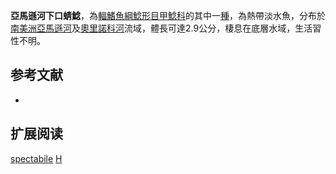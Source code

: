 {{Speciesbox
| name = 亞馬遜河下口蜻鯰
| image = 
| image_width = 250px
| image_caption = 
| status = NE
| status_system = IUCN3.1
| genus = Hypoptopoma
| species = spectabile
| authority = [[Eigenmann|Eigenmann]], 1914
| synonyms = *''Otocinclus spectabilis '',Eigenmann, 1914
*''Nannoptopoma spectabile'',Eigenmann, 1914
*''Nannoptopoma spectabilis '',Eigenmann, 1914
}}

'''亞馬遜河下口蜻鯰'''，為[[輻鰭魚綱|輻鰭魚綱]][[鯰形目|鯰形目]][[甲鯰科|甲鯰科]]的其中一[[種|種]]，為熱帶淡水魚，分布於[[南美洲|南美洲]][[亞馬遜河|亞馬遜河]]及[[奧里諾科河|奧里諾科河]]流域，體長可達2.9公分，棲息在底層水域，生活習性不明。

==参考文献==
*{{FishBase_species|genus=Hypoptopoma|species=spectabile|year=2014|month=12}}

== 扩展阅读 ==
{{refbegin}}
{{wikispecies-inline|Hypoptopoma spectabile|亞馬遜河下口蜻鯰}}
{{refend}}
{{Taxonbar|from=Q5392206}}

[[Category:下口蜻鯰屬|spectabile]]
[[Category:1914年描述的魚類|H]]